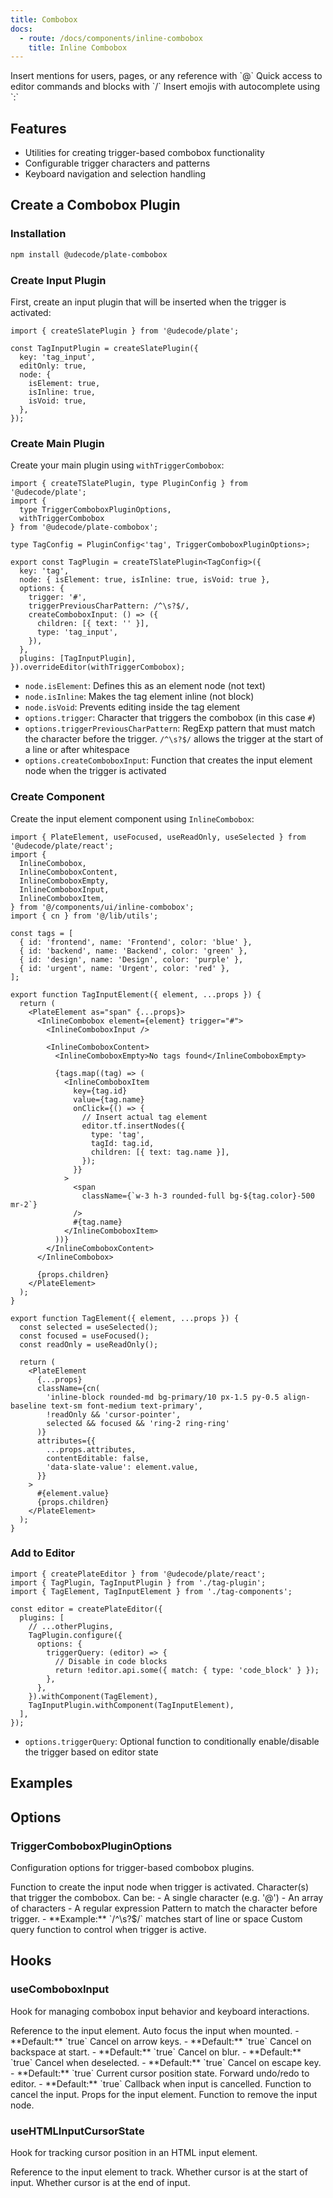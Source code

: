 ```yaml
---
title: Combobox
docs:
  - route: /docs/components/inline-combobox
    title: Inline Combobox
---
```


<Cards>

<Card icon="mention" title="Mention" href="/docs/mention">
Insert mentions for users, pages, or any reference with `@`
</Card>

<Card icon="slash-command" title="Slash Command" href="/docs/slash-command">
Quick access to editor commands and blocks with `/`
</Card>

<Card icon="emoji" title="Emoji" href="/docs/emoji">
Insert emojis with autocomplete using `:`
</Card>

</Cards>

<PackageInfo>

## Features

- Utilities for creating trigger-based combobox functionality
- Configurable trigger characters and patterns
- Keyboard navigation and selection handling

</PackageInfo>

## Create a Combobox Plugin

<Steps>

### Installation

```bash
npm install @udecode/plate-combobox
```

### Create Input Plugin

First, create an input plugin that will be inserted when the trigger is activated:

```tsx
import { createSlatePlugin } from '@udecode/plate';

const TagInputPlugin = createSlatePlugin({
  key: 'tag_input',
  editOnly: true,
  node: {
    isElement: true,
    isInline: true,
    isVoid: true,
  },
});
```

### Create Main Plugin

Create your main plugin using `withTriggerCombobox`:

```tsx
import { createTSlatePlugin, type PluginConfig } from '@udecode/plate';
import { 
  type TriggerComboboxPluginOptions, 
  withTriggerCombobox 
} from '@udecode/plate-combobox';

type TagConfig = PluginConfig<'tag', TriggerComboboxPluginOptions>;

export const TagPlugin = createTSlatePlugin<TagConfig>({
  key: 'tag',
  node: { isElement: true, isInline: true, isVoid: true },
  options: {
    trigger: '#',
    triggerPreviousCharPattern: /^\s?$/,
    createComboboxInput: () => ({
      children: [{ text: '' }],
      type: 'tag_input',
    }),
  },
  plugins: [TagInputPlugin],
}).overrideEditor(withTriggerCombobox);
```

- `node.isElement`: Defines this as an element node (not text)
- `node.isInline`: Makes the tag element inline (not block)
- `node.isVoid`: Prevents editing inside the tag element
- `options.trigger`: Character that triggers the combobox (in this case `#`)
- `options.triggerPreviousCharPattern`: RegExp pattern that must match the character before the trigger. `/^\s?$/` allows the trigger at the start of a line or after whitespace
- `options.createComboboxInput`: Function that creates the input element node when the trigger is activated

### Create Component

Create the input element component using `InlineCombobox`:

```tsx
import { PlateElement, useFocused, useReadOnly, useSelected } from '@udecode/plate/react';
import {
  InlineCombobox,
  InlineComboboxContent,
  InlineComboboxEmpty,
  InlineComboboxInput,
  InlineComboboxItem,
} from '@/components/ui/inline-combobox';
import { cn } from '@/lib/utils';

const tags = [
  { id: 'frontend', name: 'Frontend', color: 'blue' },
  { id: 'backend', name: 'Backend', color: 'green' },
  { id: 'design', name: 'Design', color: 'purple' },
  { id: 'urgent', name: 'Urgent', color: 'red' },
];

export function TagInputElement({ element, ...props }) {
  return (
    <PlateElement as="span" {...props}>
      <InlineCombobox element={element} trigger="#">
        <InlineComboboxInput />
        
        <InlineComboboxContent>
          <InlineComboboxEmpty>No tags found</InlineComboboxEmpty>
          
          {tags.map((tag) => (
            <InlineComboboxItem
              key={tag.id}
              value={tag.name}
              onClick={() => {
                // Insert actual tag element
                editor.tf.insertNodes({
                  type: 'tag',
                  tagId: tag.id,
                  children: [{ text: tag.name }],
                });
              }}
            >
              <span 
                className={`w-3 h-3 rounded-full bg-${tag.color}-500 mr-2`}
              />
              #{tag.name}
            </InlineComboboxItem>
          ))}
        </InlineComboboxContent>
      </InlineCombobox>
      
      {props.children}
    </PlateElement>
  );
}

export function TagElement({ element, ...props }) {
  const selected = useSelected();
  const focused = useFocused();
  const readOnly = useReadOnly();

  return (
    <PlateElement
      {...props}
      className={cn(
        'inline-block rounded-md bg-primary/10 px-1.5 py-0.5 align-baseline text-sm font-medium text-primary',
        !readOnly && 'cursor-pointer',
        selected && focused && 'ring-2 ring-ring'
      )}
      attributes={{
        ...props.attributes,
        contentEditable: false,
        'data-slate-value': element.value,
      }}
    >
      #{element.value}
      {props.children}
    </PlateElement>
  );
}
```

### Add to Editor

```tsx
import { createPlateEditor } from '@udecode/plate/react';
import { TagPlugin, TagInputPlugin } from './tag-plugin';
import { TagElement, TagInputElement } from './tag-components';

const editor = createPlateEditor({
  plugins: [
    // ...otherPlugins,
    TagPlugin.configure({
      options: {
        triggerQuery: (editor) => {
          // Disable in code blocks
          return !editor.api.some({ match: { type: 'code_block' } });
        },
      },
    }).withComponent(TagElement),
    TagInputPlugin.withComponent(TagInputElement),
  ],
});
```

- `options.triggerQuery`: Optional function to conditionally enable/disable the trigger based on editor state

</Steps>

## Examples

<ComponentPreview name="mention-demo" />
<ComponentPreview name="slash-command-demo" />
<ComponentPreview name="emoji-demo" />

## Options

### TriggerComboboxPluginOptions

Configuration options for trigger-based combobox plugins.

<API name="TriggerComboboxPluginOptions">
<APIOptions>
  <APIItem name="createComboboxInput" type="(trigger: string) => TElement">
    Function to create the input node when trigger is activated.
  </APIItem>
  <APIItem name="trigger" type="RegExp | string[] | string">
    Character(s) that trigger the combobox. Can be:
    - A single character (e.g. '@')
    - An array of characters
    - A regular expression
  </APIItem>
  <APIItem name="triggerPreviousCharPattern" type="RegExp" optional>
    Pattern to match the character before trigger.
    - **Example:** `/^\s?$/` matches start of line or space
  </APIItem>
  <APIItem name="triggerQuery" type="(editor: SlateEditor) => boolean" optional>
    Custom query function to control when trigger is active.
  </APIItem>
</APIOptions>
</API>

## Hooks

### useComboboxInput

Hook for managing combobox input behavior and keyboard interactions.

<API name="useComboboxInput">
<APIOptions>
  <APIItem name="ref" type="RefObject<HTMLElement>">
    Reference to the input element.
  </APIItem>
  <APIItem name="autoFocus" type="boolean" optional>
    Auto focus the input when mounted.
    - **Default:** `true`
  </APIItem>
  <APIItem name="cancelInputOnArrowLeftRight" type="boolean" optional>
    Cancel on arrow keys.
    - **Default:** `true`
  </APIItem>
  <APIItem name="cancelInputOnBackspace" type="boolean" optional>
    Cancel on backspace at start.
    - **Default:** `true`
  </APIItem>
  <APIItem name="cancelInputOnBlur" type="boolean" optional>
    Cancel on blur.
    - **Default:** `true`
  </APIItem>
  <APIItem name="cancelInputOnDeselect" type="boolean" optional>
    Cancel when deselected.
    - **Default:** `true`
  </APIItem>
  <APIItem name="cancelInputOnEscape" type="boolean" optional>
    Cancel on escape key.
    - **Default:** `true`
  </APIItem>
  <APIItem name="cursorState" type="ComboboxInputCursorState" optional>
    Current cursor position state.
  </APIItem>
  <APIItem name="forwardUndoRedoToEditor" type="boolean" optional>
    Forward undo/redo to editor.
    - **Default:** `true`
  </APIItem>
  <APIItem name="onCancelInput" type="(cause: CancelComboboxInputCause) => void" optional>
    Callback when input is cancelled.
  </APIItem>
</APIOptions>

<APIReturns>
  <APIItem name="cancelInput" type="(cause?: CancelComboboxInputCause, focusEditor?: boolean) => void">
    Function to cancel the input.
  </APIItem>
  <APIItem name="props" type="object">
    Props for the input element.
  </APIItem>
  <APIItem name="removeInput" type="(focusEditor?: boolean) => void">
    Function to remove the input node.
  </APIItem>
</APIReturns>
</API>

### useHTMLInputCursorState

Hook for tracking cursor position in an HTML input element.

<API name="useHTMLInputCursorState">
<APIParameters>
  <APIItem name="ref" type="RefObject<HTMLInputElement>">
    Reference to the input element to track.
  </APIItem>
</APIParameters>

<APIReturns>
  <APIItem name="atStart" type="boolean">
    Whether cursor is at the start of input.
  </APIItem>
  <APIItem name="atEnd" type="boolean">
    Whether cursor is at the end of input.
  </APIItem>
</APIReturns>
</API>